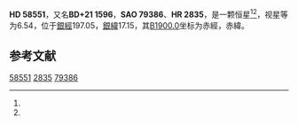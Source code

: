 {{Starbox begin
| name = HD 58551
}}
{{Starbox observe
| epoch = [[J2000.0|J2000.0]]
| constell = {{星座名待查}}<ref name=SIMBAD>{{cite web
 | url=http://simbad.u-strasbg.fr/simbad/sim-id?Ident=HR+2835
 | title =Pulsating variable Star
 | publisher=Centre de Données astronomiques de Strasbourg
 | work=SIMBAD
 | accessdate=2012-07-13}}</ref><ref name=DATA>{{cite web
 | url=http://vizier.u-strasbg.fr/viz-bin/VizieR-5?-out.add=.&-source=5050&-corr=PK=HR&-out.max=9999&HR=2835
 | title=VizieR Detailed Page
 | accessdate=2012-07-13
 | archive-date=2016-03-05
 | archive-url=https://web.archive.org/web/20160305004413/http://vizier.u-strasbg.fr/viz-bin/VizieR-5?-out.add=.&-source=5050&-corr=PK=HR&-out.max=9999&HR=2835
 | dead-url=no
 }}</ref>
| 星官 = 
| ra = {{RA|7|26|50.2}}<ref name=SIMBAD /><ref name=DATA />
| dec = {{DEC|+21|32|9}}<ref name=SIMBAD /><ref name=DATA />
| appmag_v = 6.54<ref name=SIMBAD /><ref name=DATA />
}}
{{Starbox character
| class = F6V<ref name=SIMBAD /><ref name=DATA />
| b-v = 0.46<ref name=SIMBAD /><ref name=DATA />
| u-b = <ref name=SIMBAD /><ref name=DATA />
| r-i = <ref name=SIMBAD /><ref name=DATA />
| variable = 
}}
{{Starbox astrometry
| radial_v = 
| prop_mo_ra = 47
| parallax = 0.038
| p_error = 
}}
{{Starbox catalog
| names =BD+21 1596，[[SAO星表|SAO]] 79386，[[HD星表|HD]] 58551，[[HR星表|HR]] 2835}}
{{Starbox reference |Simbad=HR+2835}}
{{Starbox end}}

'''HD 58551'''，又名'''BD+21 1596'''，'''SAO 79386'''、'''HR 2835'''，是一颗恒星<ref name=SIMBAD /><ref name=DATA />，视星等为6.54，位于[[銀道座標系|銀經]]197.05，[[銀道座標系|銀緯]]17.15，其[[B1900.0|B1900.0]]坐标为赤經{{RA|7|20|55.6}}，赤緯{{DEC|+21|17.15|8}}。

== 参考文献 ==
{{reflist}}

{{star-stub}}

[[Category:HD和HDE天體|58551]]
[[Category:HR天體|2835]]
[[Category:SAO天體|79386]]